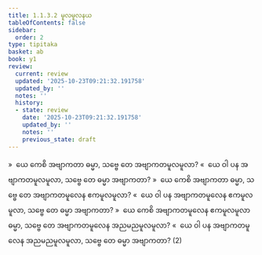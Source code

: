 ```yaml
---
title: 1.1.3.2 မူလမူလနယ
tableOfContents: false
sidebar:
  order: 2
type: tipitaka
basket: ab
book: y1
review:
  current: review
  updated: '2025-10-23T09:21:32.191758'
  updated_by: ''
  notes: ''
  history:
  - state: review
    date: '2025-10-23T09:21:32.191758'
    updated_by: ''
    notes: ''
    previous_state: draft
---
```



<ReviewStatus review={frontmatter.review} showDetails={true} />

<HypothesisAnnotation frontmatter={frontmatter} />

<DynamicBreadcrumb />

<Division number="28" book="y1" e="ch" v="33" p="4">

<Paragraph number="56" book="y1">
»  ယေ ကေစိ အဗျာကတာ ဓမ္မာ, သဗ္ဗေ တေ အဗျာကတမူလမူလာ?
</Paragraph>

<Paragraph number="57" book="y1">
«  ယေ ဝါ ပန အဗျာကတမူလမူလာ, သဗ္ဗေ တေ ဓမ္မာ အဗျာကတာ?
</Paragraph>

</Division>
<Division number="29" book="y1" e="ch" v="33" p="4">

<Paragraph number="58" book="y1">
»  ယေ ကေစိ အဗျာကတာ ဓမ္မာ, သဗ္ဗေ တေ အဗျာကတမူလေန ဧကမူလမူလာ?
</Paragraph>

<Paragraph number="59" book="y1">
«  ယေ ဝါ ပန အဗျာကတမူလေန ဧကမူလမူလာ, သဗ္ဗေ တေ ဓမ္မာ အဗျာကတာ?
</Paragraph>

</Division>
<Division number="30" book="y1" e="ch" v="33" p="4">

<Paragraph number="60" book="y1">
»  ယေ ကေစိ အဗျာကတမူလေန ဧကမူလမူလာ ဓမ္မာ, သဗ္ဗေ တေ အဗျာကတမူလေန အညမညမူလမူလာ?
</Paragraph>

<Paragraph number="61" book="y1">
«  ယေ ဝါ ပန အဗျာကတမူလေန အညမညမူလမူလာ, သဗ္ဗေ တေ ဓမ္မာ အဗျာကတာ? (2)
</Paragraph>
</Division>
